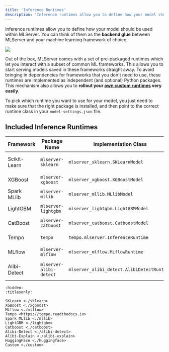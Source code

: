 ```yaml
---
title: 'Inference Runtimes'
description: 'Inference runtimes allow you to define how your model should be used within MLServer.'
---
```


Inference runtimes allow you to define how your model should be used within
MLServer.
You can think of them as the **backend glue** between MLServer and your machine
learning framework of choice.

![](../assets/architecture.svg)

Out of the box, MLServer comes with a set of pre-packaged runtimes which let
you interact with a subset of common ML frameworks.
This allows you to start serving models saved in these frameworks straight
away.
To avoid bringing in dependencies for frameworks that you don't need to use,
these runtimes are implemented as independent (and optional) Python packages.
This mechanism also allows you to **rollout your [own custom runtimes](./custom.md)
very easily**.

To pick which runtime you want to use for your model, you just need to make
sure that the right package is installed, and then point to the correct runtime
class in your `model-settings.json` file.

## Included Inference Runtimes

| Framework    | Package Name            | Implementation Class                       | Example                                                    | Documentation                                                    |
| ------------ | ----------------------- | ------------------------------------------ | ---------------------------------------------------------- | ---------------------------------------------------------------- |
| Scikit-Learn | `mlserver-sklearn`      | `mlserver_sklearn.SKLearnModel`            | [Scikit-Learn example](../examples/sklearn/README.md)      | [MLServer SKLearn](./sklearn)                                    |
| XGBoost      | `mlserver-xgboost`      | `mlserver_xgboost.XGBoostModel`            | [XGBoost example](../examples/xgboost/README.md)           | [MLServer XGBoost](./xgboost)                                    |
| Spark MLlib  | `mlserver-mllib`        | `mlserver_mllib.MLlibModel`                | Coming Soon                                                | [MLServer MLlib](./mllib)                                        |
| LightGBM     | `mlserver-lightgbm`     | `mlserver_lightgbm.LightGBMModel`          | [LightGBM example](../examples/lightgbm/README.md)         | [MLServer LightGBM](./lightgbm)                                  |
| CatBoost     | `mlserver-catboost`     | `mlserver_catboost.CatboostModel`          | [CatBoost example](../examples/catboost/README.md)         | [MLServer CatBoost](./catboost)                                  |
| Tempo        | `tempo`                 | `tempo.mlserver.InferenceRuntime`          | [Tempo example](../examples/tempo/README.md)               | [`github.com/SeldonIO/tempo`](https://github.com/SeldonIO/tempo) |
| MLflow       | `mlserver-mlflow`       | `mlserver_mlflow.MLflowRuntime`            | [MLflow example](../examples/mlflow/README.md)             | [MLServer MLflow](./mlflow)                                      |
| Alibi-Detect | `mlserver-alibi-detect` | `mlserver_alibi_detect.AlibiDetectRuntime` | [Alibi-detect example](../examples/alibi-detect/README.md) | [MLServer Alibi-Detect](./alibi-detect)                          |

```{toctree}
:hidden:
:titlesonly:

SKLearn <./sklearn>
XGBoost <./xgboost>
MLflow <./mlflow>
Tempo <https://tempo.readthedocs.io>
Spark MLlib <./mllib>
LightGBM <./lightgbm>
Catboost <./catboost>
Alibi-Detect <./alibi-detect>
Alibi-Explain <./alibi-explain>
HuggingFace <./huggingface>
Custom <./custom>
```

